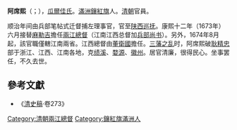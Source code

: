 '''阿席熙'''（{{lang-mnc|ᠠᠰᡳᡥᡳ|v=asihi}}；{{bd|？||1681年||}}），[[瓜爾佳氏|瓜爾佳氏]]。[[滿洲鑲紅旗|滿洲鑲紅旗]]人。[[清朝|清朝]]官員。

顺治年间由兵部笔帖式迁督捕左理事官，官至[[陕西巡抚|陕西巡抚]]。康熙十二年（1673年）六月接替[[麻勒吉|麻勒吉]]擔任[[兩江總督|兩江總督]]（江南江西总督加[[兵部尚书|兵部尚书]]）。另外，1674年8月起，該官職僅轄江南兩省。江西總督由[[董衛國|董衛國]]擔任。[[三藩之乱|三藩之乱]]时，阿席熙破[[耿精忠|耿精忠]]部于浙江、江西、江南各地，克[[绩溪|绩溪]]、[[婺源|婺源]]、[[徽州|徽州]]。居官清廉，很得民心。坐事罢任，不久去世。

==參考文獻==
*《[[清史稿|清史稿]]·卷273》

{{start box}}
{{s-off}}
{{succession box|[[麻勒吉|麻勒吉]]|[[于成龍|于成龍]]|[[兩江總督|兩江總督]]|<small>康熙十二年六月甲寅－康熙二十年十二月<br />（1673年7月29日－1682年）</small>}}
{{end box}}

{{DEFAULTSORT:A阿}}
[[Category:清朝兩江總督|Category:清朝兩江總督]]
[[Category:鑲紅旗滿洲人|Category:鑲紅旗滿洲人]]